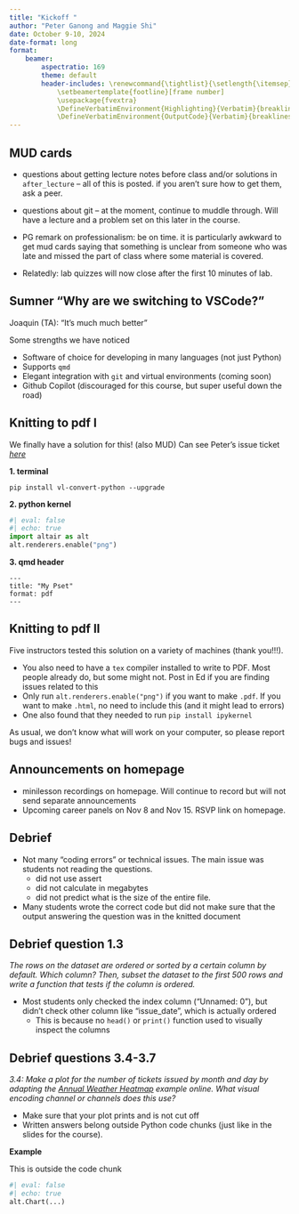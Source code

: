 ```yaml
---
title: "Kickoff "
author: "Peter Ganong and Maggie Shi"
date: October 9-10, 2024
date-format: long
format: 
    beamer:
        aspectratio: 169
        theme: default
        header-includes: \renewcommand{\tightlist}{\setlength{\itemsep}{3ex}\setlength{\parskip}{0pt}}
            \setbeamertemplate{footline}[frame number]
            \usepackage{fvextra}
            \DefineVerbatimEnvironment{Highlighting}{Verbatim}{breaklines,commandchars=\\\{\}}
            \DefineVerbatimEnvironment{OutputCode}{Verbatim}{breaklines,commandchars=\\\{\}}
---
```


## MUD cards

* questions about getting lecture notes before class and/or solutions in `after_lecture` -- all of this is posted. if you aren't sure how to get them, ask a peer.
    
* questions about git -- at the moment, continue to muddle through. Will have a lecture and a problem set on this later in the course.

* PG remark on professionalism: be on time. it is particularly awkward to get mud cards saying that something is unclear from someone who was late and missed the part of class where some material is covered. 

* Relatedly: lab quizzes will now close after the first 10 minutes of lab. 

## Sumner "Why are we switching to VSCode?"

Joaquin (TA): "It's much much better"

Some strengths we have noticed

* Software of choice for developing in many languages (not just Python)
* Supports `qmd`
* Elegant integration with `git` and virtual environments (coming soon)
* Github Copilot (discouraged for this course, but super useful down the road)

## Knitting to pdf I

We finally have a solution for this! (also MUD) Can see Peter's issue ticket *[here](https://github.com/vega/vl-convert/issues/183)*

**1. terminal**
```{}
pip install vl-convert-python --upgrade
```

**2. python kernel**
```python
#| eval: false
#| echo: true
import altair as alt
alt.renderers.enable("png")
```

**3. qmd header**
```{}
---
title: "My Pset"
format: pdf
---
```

## Knitting to pdf II

Five instructors tested this solution on a variety of machines (thank you!!!). 

* You also need to have a `tex` compiler installed to write to PDF. Most people already do, but some might not. Post in Ed if you are finding issues related to this
* Only run `alt.renderers.enable("png")` if you want to make `.pdf`. If you want to make `.html`, no need to include this (and it might lead to errors)
* One also found that they needed to run `pip install ipykernel`

As usual, we don't know what will work on your computer, so please report bugs and issues!

## Announcements on homepage

* minilesson recordings on homepage. Will continue to record but will not send separate announcements
* Upcoming career panels on Nov 8 and Nov 15. RSVP link on homepage.

## Debrief 

*  Not many "coding errors" or technical issues. The main issue was students not reading the questions. 
\vspace{2ex}
    * did not use assert
    * did not calculate in megabytes
    * did not predict what is the size of the entire file.
* Many students wrote the correct code but did not make sure that the output answering the question was in the knitted document

## Debrief question 1.3

*The rows on the dataset are ordered or sorted by a certain column by default. Which column? Then, subset the dataset to the first 500 rows and write a function that tests if the column is ordered.*

- Most students only checked the index column ("Unnamed: 0"), but didn't check other column like "issue_date", which is actually ordered
    - This is because no `head()` or `print()` function used to visually inspect the columns


## Debrief questions 3.4-3.7

*3.4: Make a plot for the number of tickets issued by month and day by adapting the [Annual Weather Heatmap](https://altair-viz.github.io/gallery/annual_weather_heatmap.html) example online. What visual encoding channel or channels does this use?*

* Make sure that your plot prints and is not cut off
* Written answers belong outside Python code chunks (just like in the slides for the course).

**Example**

This is outside the code chunk
```python
#| eval: false
#| echo: true
alt.Chart(...)
```